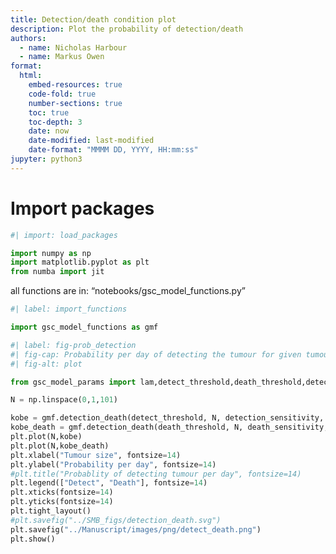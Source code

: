 ```yaml
---
title: Detection/death condition plot
description: Plot the probability of detection/death
authors:
  - name: Nicholas Harbour
  - name: Markus Owen
format: 
  html:
    embed-resources: true
    code-fold: true
    number-sections: true
    toc: true
    toc-depth: 3
    date: now
    date-modified: last-modified
    date-format: "MMMM DD, YYYY, HH:mm:ss"
jupyter: python3
---
```


# Import packages

```python
#| import: load_packages

import numpy as np
import matplotlib.pyplot as plt
from numba import jit
```

all functions are in: "notebooks/gsc_model_functions.py"

```python
#| label: import_functions

import gsc_model_functions as gmf
```

```python
#| label: fig-prob_detection
#| fig-cap: Probability per day of detecting the tumour for given tumour density.
#| fig-alt: plot

from gsc_model_params import lam,detect_threshold,death_threshold,detection_sensitivity,death_sensitivity

N = np.linspace(0,1,101)

kobe = gmf.detection_death(detect_threshold, N, detection_sensitivity, lam)
kobe_death = gmf.detection_death(death_threshold, N, death_sensitivity, lam)
plt.plot(N,kobe)
plt.plot(N,kobe_death)
plt.xlabel("Tumour size", fontsize=14)
plt.ylabel("Probability per day", fontsize=14)
#plt.title("Probablity of detecting tumour per day", fontsize=14)
plt.legend(["Detect", "Death"], fontsize=14)
plt.xticks(fontsize=14)
plt.yticks(fontsize=14)
plt.tight_layout()
#plt.savefig("../SMB_figs/detection_death.svg")
plt.savefig("../Manuscript/images/png/detect_death.png")
plt.show()
```